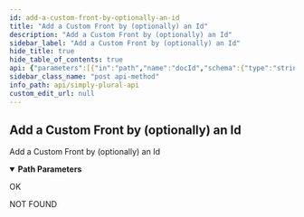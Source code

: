 ```yaml
---
id: add-a-custom-front-by-optionally-an-id
title: "Add a Custom Front by (optionally) an Id"
description: "Add a Custom Front by (optionally) an Id"
sidebar_label: "Add a Custom Front by (optionally) an Id"
hide_title: true
hide_table_of_contents: true
api: {"parameters":[{"in":"path","name":"docId","schema":{"type":"string"},"required":true,"description":"String Id of the Custom Front"}],"tags":["Custom Fronts"],"responses":{"200":{"description":"OK"},"404":{"description":"NOT FOUND"}},"description":"Add a Custom Front by (optionally) an Id","method":"post","path":"/v1/customFront/{docId}","servers":[{"url":"https://api.apparyllis.com:8443"},{"url":"https://devapi.apparyllis.com"}],"info":{"title":"Simply Plural API","description":"This is a work-in-progress API definition. If you need to know specifcs, please go to https://github.com/ApparyllisOrg/SimplyPluralApi/blob/main/src/api/v1/routes.ts","version":"1.0"},"postman":{"name":"Add a Custom Front by (optionally) an Id","description":{"type":"text/plain"},"url":{"path":["v1","customFront",":docId"],"host":["{{baseUrl}}"],"query":[],"variable":[{"disabled":false,"description":{"content":"(Required) String Id of the Custom Front","type":"text/plain"},"type":"any","value":"","key":"docId"}]},"method":"POST"}}
sidebar_class_name: "post api-method"
info_path: api/simply-plural-api
custom_edit_url: null
---
```



## Add a Custom Front by (optionally) an Id



Add a Custom Front by (optionally) an Id

<details style={{"marginBottom":"1rem"}} data-collapsed={false} open={true}><summary style={{}}><strong>Path Parameters</strong></summary><div><ul><ParamsItem className={"paramsItem"} param={{"in":"path","name":"docId","schema":{"type":"string"},"required":true,"description":"String Id of the Custom Front"}}></ParamsItem></ul></div></details><div><ApiTabs><TabItem label={"200"} value={"200"}><div>

OK

</div><div></div></TabItem><TabItem label={"404"} value={"404"}><div>

NOT FOUND

</div><div></div></TabItem></ApiTabs></div>
      